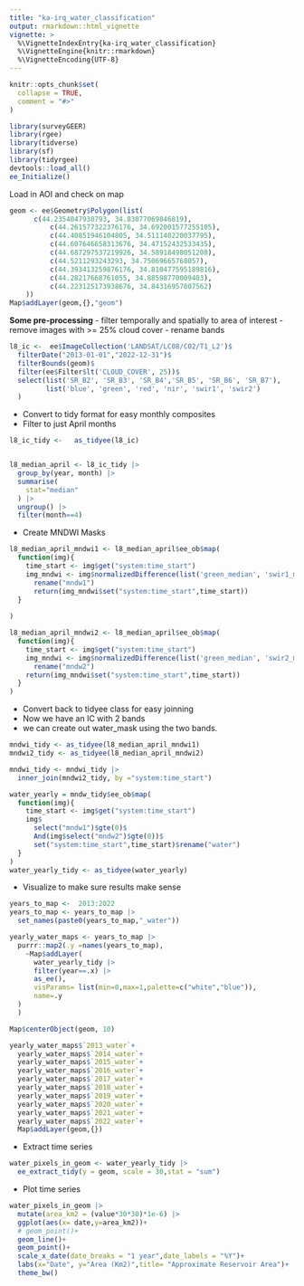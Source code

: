 ```yaml
---
title: "ka-irq_water_classification"
output: rmarkdown::html_vignette
vignette: >
  %\VignetteIndexEntry{ka-irq_water_classification}
  %\VignetteEngine{knitr::rmarkdown}
  %\VignetteEncoding{UTF-8}
---
```


```r
knitr::opts_chunk$set(
  collapse = TRUE,
  comment = "#>"
)
```

```r
library(surveyGEER)
library(rgee)
library(tidverse)
library(sf)
library(tidyrgee)
devtools::load_all()
ee_Initialize()
```


Load in AOI and check on map
```r
geom <- ee$Geometry$Polygon(list(
      c(44.2354847930793, 34.83077069846819),
          c(44.261577322376176, 34.692001577255105),
          c(44.40851946104805, 34.511140220037795),
          c(44.607646658313676, 34.47152432533435),
          c(44.687297537219926, 34.58918498051208),
          c(44.5211293243293, 34.75069665768057),
          c(44.393413259876176, 34.810477595189816),
          c(44.28217668761055, 34.88598770009403),
          c(44.223125173938676, 34.84316957807562)
    ))
Map$addLayer(geom,{},"geom")
```


**Some pre-processing**
- filter temporally and spatially to area of interest
- remove images with >= 25% cloud cover
- rename bands

```r

l8_ic <-  ee$ImageCollection('LANDSAT/LC08/C02/T1_L2')$
  filterDate("2013-01-01","2022-12-31")$
  filterBounds(geom)$
  filter(ee$Filter$lt('CLOUD_COVER', 25))$
  select(list('SR_B2', 'SR_B3', 'SR_B4','SR_B5', 'SR_B6', 'SR_B7'),
         list('blue', 'green', 'red', 'nir', 'swir1', 'swir2')
  )
```

- Convert to tidy format for easy monthly composites
- Filter to just April months
```r
l8_ic_tidy <-   as_tidyee(l8_ic)


l8_median_april <- l8_ic_tidy |> 
  group_by(year, month) |> 
  summarise(
    stat="median"
  ) |> 
  ungroup() |> 
  filter(month==4) 
```


- Create MNDWI Masks
```r

l8_median_april_mndwi1 <- l8_median_april$ee_ob$map(
  function(img){
    time_start <- img$get("system:time_start")
    img_mndwi <- img$normalizedDifference(list('green_median', 'swir1_median'))$
      rename("mndw1")
      return(img_mndwi$set("system:time_start",time_start))
  }
  
)

l8_median_april_mndwi2 <- l8_median_april$ee_ob$map(
  function(img){
    time_start <- img$get("system:time_start")
    img_mndwi <- img$normalizedDifference(list('green_median', 'swir2_median'))$
      rename("mndw2")
    return(img_mndwi$set("system:time_start",time_start))
  }
)
```

- Convert back to tidyee class for easy joinning
- Now we have an IC with 2 bands
- we can create out water_mask using the two bands.

```r
mndwi_tidy <- as_tidyee(l8_median_april_mndwi1)
mndwi2_tidy <- as_tidyee(l8_median_april_mndwi2)

mndwi_tidy <- mndwi_tidy |> 
  inner_join(mndwi2_tidy, by ="system:time_start")

water_yearly = mndw_tidy$ee_ob$map(
  function(img){
    time_start <- img$get("system:time_start")
    img$
      select("mndw1")$gte(0)$
      And(img$select("mndw2")$gte(0))$
      set("system:time_start",time_start)$rename("water")
  }
)
water_yearly_tidy <- as_tidyee(water_yearly)

```

- Visualize to make sure results make sense
```r
years_to_map <-  2013:2022
years_to_map <- years_to_map |> 
  set_names(paste0(years_to_map,"_water"))

yearly_water_maps <- years_to_map |> 
  purrr::map2(.y =names(years_to_map),
    ~Map$addLayer(
      water_yearly_tidy |>
      filter(year==.x) |> 
      as_ee(),
      visParams= list(min=0,max=1,palette=c("white","blue")),
      name=.y
  )
  )

Map$centerObject(geom, 10)

yearly_water_maps$`2013_water`+
  yearly_water_maps$`2014_water`+
  yearly_water_maps$`2015_water`+
  yearly_water_maps$`2016_water`+
  yearly_water_maps$`2017_water`+
  yearly_water_maps$`2018_water`+
  yearly_water_maps$`2019_water`+
  yearly_water_maps$`2020_water`+
  yearly_water_maps$`2021_water`+
  yearly_water_maps$`2022_water`+
  Map$addLayer(geom,{})
```


- Extract time series
```r
water_pixels_in_geom <- water_yearly_tidy |> 
  ee_extract_tidy(y = geom, scale = 30,stat = "sum")
```

- Plot time series
```r
water_pixels_in_geom |> 
  mutate(area_km2 = (value*30*30)*1e-6) |> 
  ggplot(aes(x= date,y=area_km2))+
  # geom_point()+
  geom_line()+
  geom_point()+
  scale_x_date(date_breaks = "1 year",date_labels = "%Y")+
  labs(x="Date", y="Area (Km2)",title= "Approximate Reservoir Area")+
  theme_bw()
```
